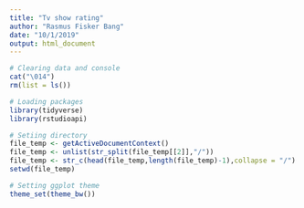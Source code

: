 ```yaml
---
title: "Tv show rating"
author: "Rasmus Fisker Bang"
date: "10/1/2019"
output: html_document
---
```

```r
# Clearing data and console
cat("\014")
rm(list = ls())

# Loading packages
library(tidyverse)
library(rstudioapi)

# Setiing directory
file_temp <- getActiveDocumentContext()
file_temp <- unlist(str_split(file_temp[[2]],"/"))
file_temp <- str_c(head(file_temp,length(file_temp)-1),collapse = "/")
setwd(file_temp)

# Setting ggplot theme
theme_set(theme_bw())

```

